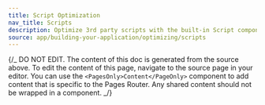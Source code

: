 ```yaml
---
title: Script Optimization
nav_title: Scripts
description: Optimize 3rd party scripts with the built-in Script component.
source: app/building-your-application/optimizing/scripts
---
```


{/_ DO NOT EDIT. The content of this doc is generated from the source above. To edit the content of this page, navigate to the source page in your editor. You can use the `<PagesOnly>Content</PageOnly>` component to add content that is specific to the Pages Router. Any shared content should not be wrapped in a component. _/}
